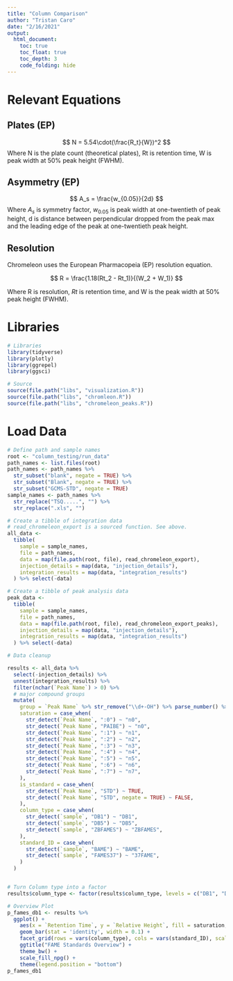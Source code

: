 ```yaml
---
title: "Column Comparison"
author: "Tristan Caro"
date: "2/16/2021"
output:
  html_document:
    toc: true
    toc_float: true
    toc_depth: 3
    code_folding: hide
---
```


# Relevant Equations
## Plates (EP)

$$
N = 5.54\cdot(\frac{R_t}{W})^2
$$
Where N is the plate count (theoretical plates), Rt is retention time, W is peak width at 50% peak height (FWHM).

## Asymmetry (EP)
$$
A_s = \frac{w_{0.05}}{2d}
$$
Where $A_s$ is symmetry factor, $w_{0.05}$ is peak width at one-twentieth of peak height, d is distance between perpendicular dropped from the peak max and the leading edge of the peak at one-twentieth peak height.


## Resolution
Chromeleon uses the European Pharmacopeia (EP) resolution equation.

$$
R = \frac{1.18(Rt_2 - Rt_1)}{(W_2 + W_1)}
$$

Where R is resolution, $Rt$ is retention time, and W is the peak width at 50% peak height (FWHM).

# Libraries

```r
# Libraries
library(tidyverse)
library(plotly)
library(ggrepel)
library(ggsci)

# Source
source(file.path("libs", "visualization.R"))
source(file.path("libs", "chromleon.R"))
source(file.path("libs", "chromeleon_peaks.R"))
```

# Load Data

```r
# Define path and sample names
root <- "column_testing/run_data"
path_names <- list.files(root)
path_names <- path_names %>% 
  str_subset("blank", negate = TRUE) %>% 
  str_subset("Blank", negate = TRUE) %>% 
  str_subset("GCMS-STD", negate = TRUE)
sample_names <- path_names %>% 
  str_replace("TSQ.....", "") %>% 
  str_replace(".xls", "")

# Create a tibble of integration data
# read_chromeleon_export is a sourced function. See above.
all_data <-
  tibble(
    sample = sample_names,
    file = path_names,
    data = map(file.path(root, file), read_chromeleon_export),
    injection_details = map(data, "injection_details"),
    integration_results = map(data, "integration_results")
  ) %>% select(-data)

# Create a tibble of peak analysis data
peak_data <-
  tibble(
    sample = sample_names,
    file = path_names,
    data = map(file.path(root, file), read_chromeleon_export_peaks),
    injection_details = map(data, "injection_details"),
    integration_results = map(data, "integration_results")
  ) %>% select(-data)
```



```r
# Data cleanup

results <- all_data %>%
  select(-injection_details) %>% 
  unnest(integration_results) %>% 
  filter(nchar(`Peak Name`) > 0) %>% 
  # major compound groups
  mutate(
    group = `Peak Name` %>% str_remove("\\d+-OH") %>% parse_number() %>% abs() %>% {paste0("C", .)} %>% factor(),
    saturation = case_when(
      str_detect(`Peak Name`, ":0") ~ "n0",
      str_detect(`Peak Name`, "PAIBE") ~ "n0",
      str_detect(`Peak Name`, ":1") ~ "n1",
      str_detect(`Peak Name`, ":2") ~ "n2",
      str_detect(`Peak Name`, ":3") ~ "n3",
      str_detect(`Peak Name`, ":4") ~ "n4",
      str_detect(`Peak Name`, ":5") ~ "n5",
      str_detect(`Peak Name`, ":6") ~ "n6",
      str_detect(`Peak Name`, ":7") ~ "n7",
    ),
    is_standard = case_when(
      str_detect(`Peak Name`, "STD") ~ TRUE,
      str_detect(`Peak Name`, "STD", negate = TRUE) ~ FALSE,
    ),
    column_type = case_when(
      str_detect(`sample`, "DB1") ~ "DB1",
      str_detect(`sample`, "DB5") ~ "DB5",
      str_detect(`sample`, "ZBFAMES") ~ "ZBFAMES",
    ),
    standard_ID = case_when(
      str_detect(`sample`, "BAME") ~ "BAME",
      str_detect(`sample`, "FAMES37") ~ "37FAME",
    )
  )


# Turn Column type into a factor
results$column_type <- factor(results$column_type, levels = c("DB1", "DB5", "ZBFAMES"))

```

```r
# Overview Plot
p_fames_db1 <- results %>%
  ggplot() +
    aes(x = `Retention Time`, y = `Relative Height`, fill = saturation, key = `Peak Name`, label = `Peak Name`) +
    geom_bar(stat = 'identity', width = 0.1) +
    facet_grid(rows = vars(column_type), cols = vars(standard_ID), scales = "free_y") +
    ggtitle("FAME Standards Overview") +
    theme_bw() +
    scale_fill_npg() +
    theme(legend.position = "bottom")
p_fames_db1
```

